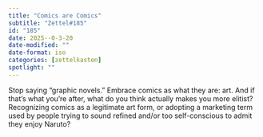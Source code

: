 ```yaml
---
title: "Comics are Comics"
subtitle: "Zettel#185"
id: "185"
date: 2025--0-3-20
date-modified: ""
date-format: iso
categories: [zettelkasten]
spotlight: ""
---
```

Stop saying "graphic novels." Embrace comics as what they are: art. And if that’s what you’re after, what do you think actually makes you more elitist? Recognizing comics as a legitimate art form, or adopting a marketing term used by people trying to sound refined and/or too self-conscious to admit they enjoy Naruto?
